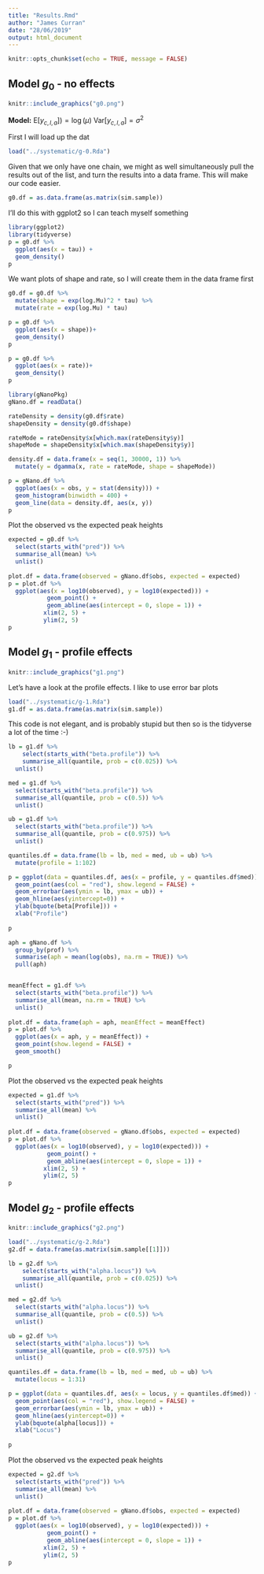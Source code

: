 ```yaml
---
title: "Results.Rmd"
author: "James Curran"
date: "28/06/2019"
output: html_document
---
```


```r
knitr::opts_chunk$set(echo = TRUE, message = FALSE)
```

## Model $g_0$ - no effects
```r
knitr::include_graphics("g0.png")
```

**Model:**
$\mathrm{E}[y_{c,l,a}]) = \log(\mu)$
$\mathrm{Var}[y_{c,l,a}] = \sigma^2$


First I will load up the dat
```r
load("../systematic/g-0.Rda")
```

Given that we only have one chain, we might as well simultaneously pull the results out of the list, and turn the results into a data frame. This will make our code easier.

```r
g0.df = as.data.frame(as.matrix(sim.sample))
```


I'll do this with ggplot2 so I can teach myself something 
```r
library(ggplot2)
library(tidyverse)
p = g0.df %>% 
  ggplot(aes(x = tau)) +
  geom_density()
p
```

We want plots of shape and rate, so I will create them in the data frame first
```r
g0.df = g0.df %>% 
  mutate(shape = exp(log.Mu)^2 * tau) %>% 
  mutate(rate = exp(log.Mu) * tau)
```

```r
p = g0.df %>% 
  ggplot(aes(x = shape))+
  geom_density()
p
```

```r
p = g0.df %>% 
  ggplot(aes(x = rate))+
  geom_density()
p
```


```r
library(gNanoPkg)
gNano.df = readData()

rateDensity = density(g0.df$rate)
shapeDensity = density(g0.df$shape)

rateMode = rateDensity$x[which.max(rateDensity$y)]
shapeMode = shapeDensity$x[which.max(shapeDensity$y)]

density.df = data.frame(x = seq(1, 30000, 1)) %>% 
  mutate(y = dgamma(x, rate = rateMode, shape = shapeMode))

p = gNano.df %>% 
  ggplot(aes(x = obs, y = stat(density))) + 
  geom_histogram(binwidth = 400) +
  geom_line(data = density.df, aes(x, y))
p
```

Plot the observed vs the expected peak heights

```r
expected = g0.df %>% 
  select(starts_with("pred")) %>% 
  summarise_all(mean) %>% 
  unlist()
  
plot.df = data.frame(observed = gNano.df$obs, expected = expected)
p = plot.df %>% 
  ggplot(aes(x = log10(observed), y = log10(expected))) +
           geom_point() +
           geom_abline(aes(intercept = 0, slope = 1)) + 
          xlim(2, 5) +
          ylim(2, 5)
p
```


## Model $g_1$ - profile effects
```r
knitr::include_graphics("g1.png")
```

Let's have a look at the profile effects. I like to use error bar plots 
```r
load("../systematic/g-1.Rda")
g1.df = as.data.frame(as.matrix(sim.sample))
```


This code is not elegant, and is probably stupid but then so is the tidyverse a lot of the time :-)
```r
lb = g1.df %>% 
    select(starts_with("beta.profile")) %>% 
    summarise_all(quantile, prob = c(0.025)) %>% 
  unlist()

med = g1.df %>% 
  select(starts_with("beta.profile")) %>% 
  summarise_all(quantile, prob = c(0.5)) %>% 
  unlist()

ub = g1.df %>% 
  select(starts_with("beta.profile")) %>% 
  summarise_all(quantile, prob = c(0.975)) %>% 
  unlist()

quantiles.df = data.frame(lb = lb, med = med, ub = ub) %>% 
  mutate(profile = 1:102)

p = ggplot(data = quantiles.df, aes(x = profile, y = quantiles.df$med)) +
  geom_point(aes(col = "red"), show.legend = FALSE) + 
  geom_errorbar(aes(ymin = lb, ymax = ub)) +
  geom_hline(aes(yintercept=0)) +
  ylab(bquote(beta[Profile])) + 
  xlab("Profile")
  
p
```

```r
aph = gNano.df %>% 
  group_by(prof) %>% 
  summarise(aph = mean(log(obs), na.rm = TRUE)) %>% 
  pull(aph)


meanEffect = g1.df %>% 
  select(starts_with("beta.profile")) %>% 
  summarise_all(mean, na.rm = TRUE) %>% 
  unlist()
  
plot.df = data.frame(aph = aph, meanEffect = meanEffect)
p = plot.df %>% 
  ggplot(aes(x = aph, y = meanEffect)) + 
  geom_point(show.legend = FALSE) +
  geom_smooth()

p
```


Plot the observed vs the expected peak heights

```r
expected = g1.df %>% 
  select(starts_with("pred")) %>% 
  summarise_all(mean) %>% 
  unlist()
  
plot.df = data.frame(observed = gNano.df$obs, expected = expected)
p = plot.df %>% 
  ggplot(aes(x = log10(observed), y = log10(expected))) +
           geom_point() +
           geom_abline(aes(intercept = 0, slope = 1)) + 
          xlim(2, 5) +
          ylim(2, 5)
p
```

## Model $g_2$ - profile effects
```r
knitr::include_graphics("g2.png")
```

```r
load("../systematic/g-2.Rda")
g2.df = data.frame(as.matrix(sim.sample[[1]]))

lb = g2.df %>% 
    select(starts_with("alpha.locus")) %>% 
    summarise_all(quantile, prob = c(0.025)) %>% 
  unlist()

med = g2.df %>% 
  select(starts_with("alpha.locus")) %>% 
  summarise_all(quantile, prob = c(0.5)) %>% 
  unlist()

ub = g2.df %>% 
  select(starts_with("alpha.locus")) %>% 
  summarise_all(quantile, prob = c(0.975)) %>% 
  unlist()

quantiles.df = data.frame(lb = lb, med = med, ub = ub) %>% 
  mutate(locus = 1:31)

p = ggplot(data = quantiles.df, aes(x = locus, y = quantiles.df$med)) +
  geom_point(aes(col = "red"), show.legend = FALSE) + 
  geom_errorbar(aes(ymin = lb, ymax = ub)) +
  geom_hline(aes(yintercept=0)) +
  ylab(bquote(alpha[locus])) + 
  xlab("Locus")
  
p
```
Plot the observed vs the expected peak heights

```r
expected = g2.df %>% 
  select(starts_with("pred")) %>% 
  summarise_all(mean) %>% 
  unlist()
  
plot.df = data.frame(observed = gNano.df$obs, expected = expected)
p = plot.df %>% 
  ggplot(aes(x = log10(observed), y = log10(expected))) +
           geom_point() +
           geom_abline(aes(intercept = 0, slope = 1)) + 
          xlim(2, 5) +
          ylim(2, 5)
p
```